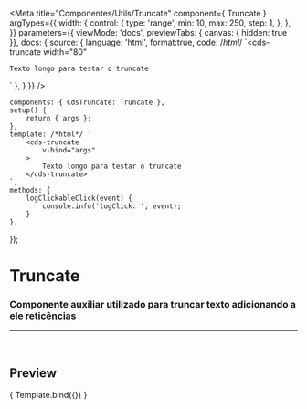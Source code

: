 
<Meta
	title="Componentes/Utils/Truncate"
	component={ Truncate }
	argTypes={{
		width: {
			control: {
				type: 'range',
				min: 10,
				max: 250,
				step: 1,
			},
		},
	}}
	parameters={{
		viewMode: 'docs',
		previewTabs: { canvas: { hidden: true }},
		docs: {
			source: {
				language: 'html',
				format:true,
				code: /*html*/ 
`<cds-truncate
	width="80"
>
	Texto longo para testar o truncate
</cds-truncate>`
			},
		}
	}}
/>

	components: { CdsTruncate: Truncate },
	setup() {
		return { args };
	},
	template: /*html*/ `
		<cds-truncate
			v-bind="args"
		>
			Texto longo para testar o truncate
		</cds-truncate>
	`,
	methods: {
		logClickableClick(event) {
			console.info('logClick: ', event);
		}
	},
});

# Truncate

### Componente auxiliar utilizado para truncar texto adicionando a ele reticências
---
<br />

## Preview

<Canvas>
	<Story
		name="Truncate"
		args={{
			width: 80,
		}}
	>
		{ Template.bind({}) }
	</Story>
</Canvas>

<ArgsTable story="Truncate" />
